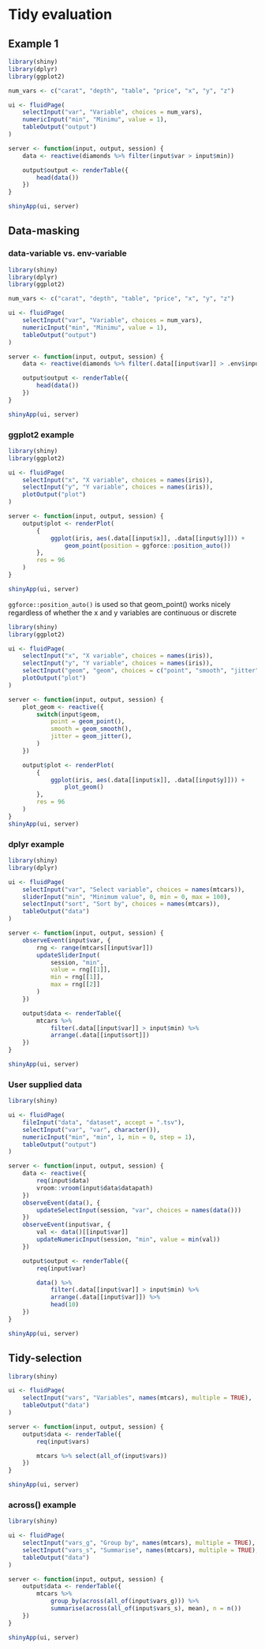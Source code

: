 # Tidy evaluation


## Example 1
```r
library(shiny)
library(dplyr)
library(ggplot2)

num_vars <- c("carat", "depth", "table", "price", "x", "y", "z")

ui <- fluidPage(
    selectInput("var", "Variable", choices = num_vars),
    numericInput("min", "Minimu", value = 1),
    tableOutput("output")
)

server <- function(input, output, session) {
    data <- reactive(diamonds %>% filter(input$var > input$min))

    output$output <- renderTable({
        head(data())
    })
}

shinyApp(ui, server)
```

## Data-masking

### data-variable vs. env-variable

```r
library(shiny)
library(dplyr)
library(ggplot2)

num_vars <- c("carat", "depth", "table", "price", "x", "y", "z")

ui <- fluidPage(
    selectInput("var", "Variable", choices = num_vars),
    numericInput("min", "Minimu", value = 1),
    tableOutput("output")
)

server <- function(input, output, session) {
    data <- reactive(diamonds %>% filter(.data[[input$var]] > .env$input$min))

    output$output <- renderTable({
        head(data())
    })
}

shinyApp(ui, server)
```

### ggplot2 example

```r
library(shiny)
library(ggplot2)

ui <- fluidPage(
    selectInput("x", "X variable", choices = names(iris)),
    selectInput("y", "Y variable", choices = names(iris)),
    plotOutput("plot")
)

server <- function(input, output, session) {
    output$plot <- renderPlot(
        {
            ggplot(iris, aes(.data[[input$x]], .data[[input$y]])) +
                geom_point(position = ggforce::position_auto())
        },
        res = 96
    )
}

shinyApp(ui, server)
```

:::{.rmdnote}
`ggforce::position_auto()` is used so that geom_point() works nicely regardless of whether the x and y variables are continuous or discrete
:::

```r
library(shiny)
library(ggplot2)

ui <- fluidPage(
    selectInput("x", "X variable", choices = names(iris)),
    selectInput("y", "Y variable", choices = names(iris)),
    selectInput("geom", "geom", choices = c("point", "smooth", "jitter")),
    plotOutput("plot")
)

server <- function(input, output, session) {
    plot_geom <- reactive({
        switch(input$geom,
            point = geom_point(),
            smooth = geom_smooth(),
            jitter = geom_jitter(),
        )
    })

    output$plot <- renderPlot(
        {
            ggplot(iris, aes(.data[[input$x]], .data[[input$y]])) +
                plot_geom()
        },
        res = 96
    )
}
shinyApp(ui, server)
```

### dplyr example

```r
library(shiny)
library(dplyr)

ui <- fluidPage(
    selectInput("var", "Select variable", choices = names(mtcars)),
    sliderInput("min", "Minimum value", 0, min = 0, max = 100),
    selectInput("sort", "Sort by", choices = names(mtcars)),
    tableOutput("data")
)

server <- function(input, output, session) {
    observeEvent(input$var, {
        rng <- range(mtcars[[input$var]])
        updateSliderInput(
            session, "min",
            value = rng[[1]],
            min = rng[[1]],
            max = rng[[2]]
        )
    })

    output$data <- renderTable({
        mtcars %>%
            filter(.data[[input$var]] > input$min) %>%
            arrange(.data[[input$sort]])
    })
}

shinyApp(ui, server)
```

### User supplied data

```r
library(shiny)

ui <- fluidPage(
    fileInput("data", "dataset", accept = ".tsv"),
    selectInput("var", "var", character()),
    numericInput("min", "min", 1, min = 0, step = 1),
    tableOutput("output")
)

server <- function(input, output, session) {
    data <- reactive({
        req(input$data)
        vroom::vroom(input$data$datapath)
    })
    observeEvent(data(), {
        updateSelectInput(session, "var", choices = names(data()))
    })
    observeEvent(input$var, {
        val <- data()[[input$var]]
        updateNumericInput(session, "min", value = min(val))
    })

    output$output <- renderTable({
        req(input$var)

        data() %>%
            filter(.data[[input$var]] > input$min) %>%
            arrange(.data[[input$var]]) %>%
            head(10)
    })
}

shinyApp(ui, server)
```

## Tidy-selection

```r
library(shiny)

ui <- fluidPage(
    selectInput("vars", "Variables", names(mtcars), multiple = TRUE),
    tableOutput("data")
)

server <- function(input, output, session) {
    output$data <- renderTable({
        req(input$vars)

        mtcars %>% select(all_of(input$vars))
    })
}

shinyApp(ui, server)
```

### across() example

```r
library(shiny)

ui <- fluidPage(
    selectInput("vars_g", "Group by", names(mtcars), multiple = TRUE),
    selectInput("vars_s", "Summarise", names(mtcars), multiple = TRUE),
    tableOutput("data")
)

server <- function(input, output, session) {
    output$data <- renderTable({
        mtcars %>%
            group_by(across(all_of(input$vars_g))) %>%
            summarise(across(all_of(input$vars_s), mean), n = n())
    })
}

shinyApp(ui, server)
```
